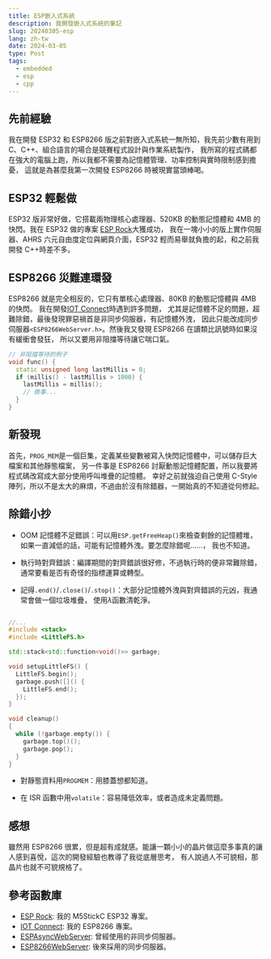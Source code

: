 ```yaml
---
title: ESP嵌入式系統
description: 我開發嵌入式系統的筆記
slug: 20240305-esp
lang: zh-tw
date: 2024-03-05
type: Post
tags:
  - embedded
  - esp
  - cpp
---
```


## 先前經驗

我在開發 ESP32 和 ESP8266 版之前對嵌入式系統一無所知，我先前少數有用到 C、C++、組合語言的場合是競賽程式設計與作業系統製作，
我所寫的程式碼都在強大的電腦上跑，所以我都不需要為記憶體管理、功率控制與實時限制感到擔憂，
這就是為甚麼我第一次開發 ESP8266 時被現實當頭棒喝。

## ESP32 輕鬆做

ESP32 版非常好做，它搭載兩物理核心處理器、520KB 的動態記憶體和 4MB 的快閃。我在 ESP32 做的專案
[ESP Rock](https://github.com/algasami/esp_rock)大獲成功，
我在一塊小小的版上實作伺服器、AHRS 六元自由度定位與網頁介面，ESP32 輕而易舉就負擔的起，和之前我開發 C++時差不多。

## ESP8266 災難連環發

ESP8266 就是完全相反的，它只有單核心處理器、80KB 的動態記憶體與 4MB 的快閃。
我在開發[IOT Connect](https://github.com/algasami/iot_connect)時遇到許多問題，
尤其是記憶體不足的問題，超難除錯，最後發現罪惡禍首是非同步伺服器，有記憶體外洩，
因此只能改成同步伺服器`<ESP8266WebServer.h>`。然後我又發現 ESP8266 在讀類比訊號時如果沒有緩衝會發狂，
所以又要用非阻擋等待讓它喘口氣。

```cpp
// 非阻擋等待的例子
void func() {
  static unsigned long lastMillis = 0;
  if (millis() - lastMillis > 1000) {
    lastMillis = millis();
    // 做事...
  }
}
```

## 新發現

首先，`PROG_MEM`是一個巨集，定義某些變數被寫入快閃記憶體中，可以儲存巨大檔案和其他靜態檔案，
另一件事是 ESP8266 討厭動態記憶體配置，所以我要將程式碼改寫成大部分使用呼叫堆疊的記憶體。
幸好之前就強迫自己使用 C-Style 陣列，所以不是太大的麻煩，不過由於沒有除錯器，一開始真的不知道從何修起。

## 除錯小抄

- OOM 記憶體不足錯誤：可以用`ESP.getFreeHeap()`來檢查剩餘的記憶體堆，如果一直減低的話，可能有記憶體外洩。要怎麼除錯呢……，
  我也不知道。

- 執行時對齊錯誤：編譯期間的對齊錯誤很好修，不過執行時的便非常難除錯，通常要看是否有奇怪的指標運算或轉型。

- 記得`.end()`/`.close()`/`.stop()`：大部分記憶體外洩與對齊錯誤的元凶，我通常會做一個垃圾堆疊，
  使用$\lambda$函數清乾淨。

```cpp

//...
#include <stack>
#include <LittleFS.h>

std::stack<std::function<void()>> garbage;

void setupLittleFS() {
  LittleFS.begin();
  garbage.push([]() {
    LittleFS.end();
  });
}

void cleanup()
{
  while (!garbage.empty()) {
    garbage.top()();
    garbage.pop();
  }
}
```

- 對靜態資料用`PROGMEM`：用膝蓋想都知道。

- 在 ISR 函數中用`volatile`：容易降低效率，或者造成未定義問題。

## 感想

雖然用 ESP8266 很累，但是超有成就感。能讓一顆小小的晶片做這麼多事真的讓人感到喜悅，這次的開發經驗也教導了我從底層思考，
有人說過人不可貌相，那晶片也就不可貌規格了。

## 參考函數庫

- [ESP Rock](https://github.com/algasami/esp_rock): 我的 M5StickC ESP32 專案。
- [IOT Connect](https://github.com/algasami/iot_connect): 我的 ESP8266 專案。
- [ESPAsyncWebServer](https://github.com/me-no-dev/ESPAsyncWebServer): 曾經使用的非同步伺服器。
- [ESP8266WebServer](https://github.com/esp8266/Arduino/tree/master/libraries/ESP8266WebServer): 後來採用的同步伺服器。

